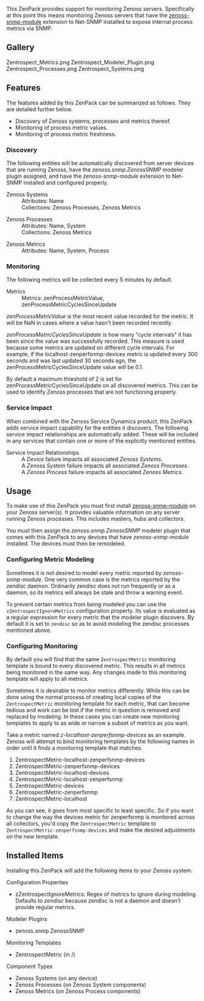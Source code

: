 This ZenPack provides support for monitoring Zenoss servers. Specifically at this point this means monitoring Zenoss servers that have the [https://github.com/cluther/zenoss-snmp-module zenoss-snmp-module] extension to Net-SNMP installed to expose internal process metrics via SNMP.

== Gallery ==
<gallery widths=250px heights=127px>
Zentrospect_Metrics.png
Zentrospect_Modeler_Plugin.png
Zentrospect_Processes.png
Zentrospect_Systems.png
</gallery>

== Features ==

The features added by this ZenPack can be summarized as follows. They are detailed further below.

* Discovery of Zenoss systems, processes and metrics thereof.
* Monitoring of process metric values.
* Monitoring of process metric freshness.

=== Discovery ===

The following entities will be automatically discovered from server devices that are running Zenoss, have the ''zenoss.snmp.ZenossSNMP'' modeler plugin assigned, and have the ''zenoss-snmp-module'' extension to Net-SNMP installed and configured properly.

;Zenoss Systems
: Attributes: Name
: Collections: Zenoss Processes, Zenoss Metrics

;Zenoss Processes
: Attributes: Name, System
: Collections: Zenoss Metrics

;Zenoss Metrics
: Attributes: Name, System, Process

=== Monitoring ===

The following metrics will be collected every 5 minutes by default.

;Metrics
: Metrics: zenProcessMetricValue, zenProcessMetricCyclesSinceUpdate

''zenProcessMetricValue'' is the most recent value recorded for the metric. It will be NaN in cases where a value hasn't been recorded recently.

''zenProcessMetricCyclesSinceUpdate'' is how many "cycle intervals" it has been since the value was successfully recorded. This measure is used because some metrics are updated on different cycle intervals. For example, if the localhost-zenperfsnmp-devices metric is updated every 300 seconds and was last updated 30 seconds ago, the zenProcessMetricCyclesSinceUpdate value will be 0.1.

By default a maximum threshold of 2 is set for zenProcessMetricCyclesSinceUpdate on all discovered metrics. This can be used to identify Zenoss processes that are not functioning properly.

=== Service Impact ===

When combined with the Zenoss Service Dynamics product, this ZenPack adds service impact capability for the entities it discovers. The following service impact relationships are automatically added. These will be included in any services that contain one or more of the explicitly mentioned entities.

;Service Impact Relationships
: A ''Device'' failure impacts all associated ''Zenoss Systems''.
: A ''Zenoss System'' failure impacts all associated ''Zenoss Processes''.
: A ''Zenoss Process'' failure impacts all associated ''Zenoss Metrics''.

== Usage ==

To make use of this ZenPack you must first install [https://github.com/cluther/zenoss-snmp-module zenoss-snmp-module] on your Zenoss server(s). It provides valuable information on any server running Zenoss processes. This includes masters, hubs and collectors.

You must then assign the ''zenoss.snmp.ZenossSNMP'' modeler plugin that comes with this ZenPack to any devices that have ''zenoss-snmp-module'' installed. The devices must then be remodeled.

=== Configuring Metric Modeling ===

Sometimes it is not desired to model every metric reported by ''zenoss-snmp-module''. One very common case is the metrics reported by the zendisc daemon. Ordinarily zendisc does not run frequently or as a daemon, so its metrics will always be stale and throw a warning event.

To prevent certain metrics from being modeled you can use the <tt>zZentrospectIgnoreMetrics</tt> configuration property. Its value is evaluated as a regular expression for every metric that the modeler plugin discovers. By default it is set to <tt>zendisc</tt> so as to avoid modeling the zendisc processes mentioned above.

=== Configuring Monitoring ===

By default you will find that the same <tt>ZentrospectMetric</tt> monitoring template is bound to every discovered metric. This results in all metrics being monitored in the same way. Any changes made to this monitoring template will apply to all metrics.

Sometimes it is desirable to monitor metrics differently. While this can be done using the normal process of creating local copies of the <tt>ZentrospectMetric</tt> monitoring template for each metric, that can become tedious and work can be lost if the metric in question is removed and replaced by modeling. In these cases you can create new monitoring templates to apply to as wide or narrow a subset of metrics as you want.

Take a metric named ''z-localhost-zenperfsnmp-devices'' as an example. Zenoss will attempt to bind monitoring templates by the following names in order until it finds a monitoring template that matches.

# ZentrospectMetric-localhost-zenperfsnmp-devices
# ZentrospectMetric-zenperfsnmp-devices
# ZentrospectMetric-localhost-devices
# ZentrospectMetric-localhost-zenperfsnmp
# ZentrospectMetric-devices
# ZentrospectMetric-zenperfsnmp
# ZentrospectMetric-localhost

As you can see, it goes from most specific to least specific. So if you want to change the way the devices metric for zenperfsnmp is monitored across all collectors, you'd copy the <tt>ZentrospectMetric</tt> template to <tt>ZentrospectMetric-zenperfsnmp-devices</tt> and make the desired adjustments on the new template. 

== Installed Items ==

Installing this ZenPack will add the following items to your Zenoss system.

;Configuration Properties
* zZentrospectIgnoreMetrics: Regex of metrics to ignore during modeling. Defaults to ''zendisc'' because zendisc is not a daemon and doesn't provide regular metrics.

;Modeler Plugins
* zenoss.snmp.ZenossSNMP

;Monitoring Templates
* ZentrospectMetric (in /)

;Component Types
* Zenoss Systems (on any device)
* Zenoss Processes (on Zenoss System components)
* Zenoss Metrics (on Zenoss Process components)

